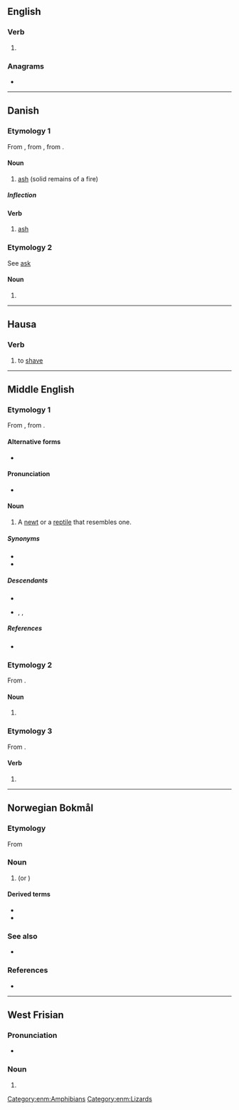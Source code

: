{{also|Aske}}
==English==

===Verb===
{{en-verb|ask}}

# {{obsolete spelling of|ask|lang=en}}

===Anagrams===
* {{anagrams|en|a=aeks|Kase|akes|keas|kesa|sake|saké|seak}}

----

==Danish==

===Etymology 1===
From {{der|da|gmq-oda|askæ}}, from {{der|da|non|aska||}}, from {{der|da|gem-pro|*askǭ}}.

====Noun====
{{da-noun|n|r}}

# [[ash]] (solid remains of a fire)

=====Inflection=====
{{da-noun-infl|n|r}}

====Verb====
{{da-verb|ask|aske|asker|askede|har|asket}}

# [[ash]]

===Etymology 2===
See [[ask#Danish|ask]]

====Noun====
{{head|da|noun form|g=c}}

# {{plural indefinite of|ask|lang=da}}

----

==Hausa==

===Verb===
{{head|ha|verb|head=askḕ|grade 4}}

# to [[shave]] {{gloss|usually the head}}

----

==Middle English==

===Etymology 1===
From {{inh|enm|ang|āþexe}}, from {{inh|enm|gem-pro|*agiþahsijǭ}}.

====Alternative forms====
* {{alter|enm|arske}}

====Pronunciation====
* {{IPA|lang=enm|/ˈask(ə)/}}

====Noun====
{{head|enm|noun}}

# A [[newt]] or a [[reptile]] that resembles one.

=====Synonyms=====
* {{l|enm|newte}}
* {{l|enm|evete}}

=====Descendants=====
* {{desc|en|ask}}
* {{desc|sco|ask}}, {{l|sco|esk}}, {{l|sco|awsk}}

=====References=====
* {{R:MED Online|entry=aske (n.) |id=MED2476 |accessdate=2018-05-26}}

===Etymology 2===
From {{inh|enm|ang|æsce}}.

====Noun====
{{head|enm|noun}}

# {{alternative form of|lang=enm|asshe|t=burnt matter|id=burnt matter}}

===Etymology 3===
From {{inh|enm|ang|āscian}}.

====Verb====
{{head|enm|verb}}

# {{alternative form of|lang=enm|axen|t=to ask|id=to ask}}

[[Category:enm:Amphibians]]
[[Category:enm:Lizards]]

----

==Norwegian Bokmål==
{{wikipedia|lang=no}}

===Etymology===
From {{der|nb|non|aska}}

===Noun===
{{head|nb|noun|g=m|g2=f|definite singular|aska|or|asken}}

# {{l|en|ash}} (or {{l|en|ashes}}) {{q|powdery residue left after burning a substance}}

====Derived terms====
* {{l|nb|askebeger}}
* {{l|nb|flygeaske}}

===See also===
* {{l-nn|oske}}

===References===
* {{R:The Bokmål Dictionary}}

----

==West Frisian==

===Pronunciation===
* {{IPA|/ˈɔskə/|lang=fy}}

===Noun===
{{fy-noun-dim}}

# {{diminutive of|as|lang=fy|nocat=1}}